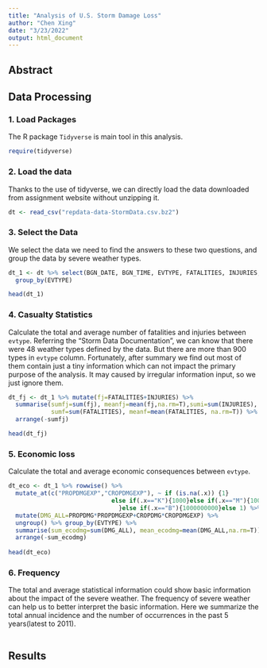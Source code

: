 ```yaml
---
title: "Analysis of U.S. Storm Damage Loss"
author: "Chen Xing"
date: "3/23/2022"
output: html_document
---
```


## Abstract


## Data Processing
### 1. Load Packages
The R package `Tidyverse` is main tool in this analysis.
```r
require(tidyverse)
```
### 2. Load the data
Thanks to the use of tidyverse, we can directly load the data downloaded from assignment website without unzipping it.
```r
dt <- read_csv("repdata-data-StormData.csv.bz2")
```
### 3. Select the Data
We select the data we need to find the answers to these two questions, and group the data by severe weather types.
```r
dt_1 <- dt %>% select(BGN_DATE, BGN_TIME, EVTYPE, FATALITIES, INJURIES, PROPDMG, PROPDMGEXP,CROPDMG, CROPDMGEXP) %>%
  group_by(EVTYPE)

head(dt_1)
```
### 4. Casualty Statistics
Calculate the total and average number of fatalities and injuries between `evtype`.
Referring the "Storm Data Documentation", we can know that there were 48 weather types defined by the data. But there are more than 900 types in `evtype` column. Fortunately, after summary we find out most of them contain just a  tiny information which can not impact the primary purpose of the analysis. It may caused by irregular information input, so we just ignore them.
```r
dt_fj <- dt_1 %>% mutate(fj=FATALITIES+INJURIES) %>%
  summarise(sumfj=sum(fj), meanfj=mean(fj,na.rm=T),sumi=sum(INJURIES), meani=mean(INJURIES,na.rm=T),
            sumf=sum(FATALITIES), meanf=mean(FATALITIES, na.rm=T)) %>%
  arrange(-sumfj)

head(dt_fj)
```
### 5. Economic loss
Calculate the total and average economic consequences between `evtype`.
```r
dt_eco <- dt_1 %>% rowwise() %>%
  mutate_at(c("PROPDMGEXP","CROPDMGEXP"), ~ if (is.na(.x)) {1}
                             else if(.x=="K"){1000}else if(.x=="M"){1000000
                               }else if(.x=="B"){1000000000}else 1) %>%
  mutate(DMG_ALL=PROPDMG*PROPDMGEXP+CROPDMG*CROPDMGEXP) %>%
  ungroup() %>% group_by(EVTYPE) %>%
  summarise(sum_ecodmg=sum(DMG_ALL), mean_ecodmg=mean(DMG_ALL,na.rm=T)) %>%
  arrange(-sum_ecodmg)
  
head(dt_eco)
```
### 6. Frequency
The total and average statistical information could show basic information about the impact of the severe weather. The frequency of severe weather can help us to better interpret the basic information. Here we summarize the total annual incidence and the number of occurrences in the past 5 years(latest to 2011).
```r

```
## Results